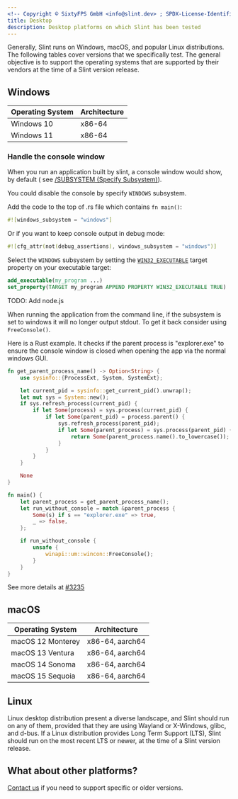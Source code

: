 ```yaml
---
<!-- Copyright © SixtyFPS GmbH <info@slint.dev> ; SPDX-License-Identifier: MIT -->
title: Desktop
description: Desktop platforms on which Slint has been tested
---
```



Generally, Slint runs on Windows, macOS, and popular Linux distributions. The following tables
cover versions that we specifically test. The general objective is to support the operating systems that
are supported by their vendors at the time of a Slint version release.

## Windows

| Operating System | Architecture |
| ---------------- | ------------ |
| Windows 10       | x86-64       |
| Windows 11       | x86-64       |

### Handle the console window

When you run an application built by slint, a console window would show, by default ( see [/SUBSYSTEM (Specify Subsystem)](https://learn.microsoft.com/en-us/cpp/build/reference/subsystem-specify-subsystem?view=msvc-170)).

You could disable the console by specify `WINDOWS` subsystem.

<Tabs syncKey="dev-language">
<TabItem label="Rust">

Add the code to the top of .rs file which contains `fn main()`:

```rust
#![windows_subsystem = "windows"]
```

Or if you want to keep console output in debug mode:

```rust
#![cfg_attr(not(debug_assertions), windows_subsystem = "windows")]
```
</TabItem>
<TabItem label="C++">


Select the `WINDOWS` subsystem by setting the [`WIN32_EXECUTABLE`](https://cmake.org/cmake/help/latest/prop_tgt/WIN32_EXECUTABLE.html#prop_tgt:WIN32_EXECUTABLE) target property on your executable target:

```cmake
add_executable(my_program ...)
set_property(TARGET my_program APPEND PROPERTY WIN32_EXECUTABLE TRUE)
```

</TabItem>
<TabItem label="Node.js">

TODO: Add node.js
</TabItem>
</Tabs>

When running the application from the command line, if the subsystem is set to windows it will no longer output stdout. To get it back consider using `FreeConsole()`.

Here is a Rust example. It checks if the parent process is "explorer.exe" to ensure the console window is closed when opening the app via the normal windows GUI.

```rust
fn get_parent_process_name() -> Option<String> {
    use sysinfo::{ProcessExt, System, SystemExt};

    let current_pid = sysinfo::get_current_pid().unwrap();
    let mut sys = System::new();
    if sys.refresh_process(current_pid) {
        if let Some(process) = sys.process(current_pid) {
            if let Some(parent_pid) = process.parent() {
                sys.refresh_process(parent_pid);
                if let Some(parent_process) = sys.process(parent_pid) {
                    return Some(parent_process.name().to_lowercase());
                }
            }
        }
    }

    None
}

fn main() {
    let parent_process = get_parent_process_name();
    let run_without_console = match &parent_process {
        Some(s) if s == "explorer.exe" => true,
        _ => false,
    };

    if run_without_console {
        unsafe {
            winapi::um::wincon::FreeConsole();
        }
    }
}
```

See more details at [#3235](https://github.com/slint-ui/slint/issues/3235)

## macOS

| Operating System  | Architecture    |
| ----------------- | --------------- |
| macOS 12 Monterey | x86-64, aarch64 |
| macOS 13 Ventura  | x86-64, aarch64 |
| macOS 14 Sonoma   | x86-64, aarch64 |
| macOS 15 Sequoia  | x86-64, aarch64 |

## Linux

Linux desktop distribution present a diverse landscape, and Slint should run on any of them, provided that they
are using Wayland or X-Windows, glibc, and d-bus. If a Linux distribution provides Long Term Support (LTS),
Slint should run on the most recent LTS or newer, at the time of a Slint version release.

## What about other platforms?
[Contact us](https://slint.dev/contact) if you need to support specific or older versions.
